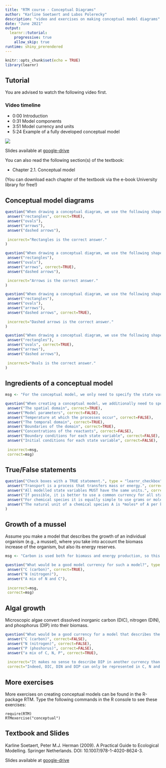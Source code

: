 ```yaml
---
title: "RTM course - Conceptual Diagrams"
author: "Karline Soetaert and Lubos Polerecky"
description: "video and exercises on making conceptual model diagrams"
date: "June 2021"
output: 
  learnr::tutorial:
    progressive: true
    allow_skip: true
runtime: shiny_prerendered
---
```


```r
knitr::opts_chunk$set(echo = TRUE)
library(learnr)
```

## Tutorial

You are advised to watch the following video first.

### Video timeline
* 0:00 Introduction
* 0:31 Model components 
* 3:51 Model currency and units
* 5:24 Example of a fully developed conceptual model

![](https://www.youtube.com/watch?v=AwG9fYz3das&list=PLx8PHcDdmF-uD1Pr07TU9SzlhlGpfrxqn&index=3)

Slides available at <a href="https://drive.google.com/drive/folders/1Bys0-xzXLCpFpWhD-HrH6jDKOyl8iJMd" target="_blank">google-drive</a>

You can also read the following section(s) of the textbook:

* Chapter 2.1. Conceptual model

(You can download each chapter of the textbook via the e-book University library for free!)

## Conceptual model diagrams

```r
question("When drawing a conceptual diagram, we use the following shape to depict STATE VARIABLES", type = "learnr_radio",
 answer("rectangles", correct=TRUE),
 answer("ovals"),
 answer("arrows"),
 answer("dashed arrows"),
 
 incorrect="Rectangles is the correct answer." 
)
```

```r
question("When drawing a conceptual diagram, we use the following shape to depict PROCESSES", type = "learnr_radio",
 answer("rectangles"),
 answer("ovals"),
 answer("arrows", correct=TRUE),
 answer("dashed arrows"),

 incorrect="Arrows is the correct answer." 
)
```

```r
question("When drawing a conceptual diagram, we use the following shape to depict FORCING FUNCTIONS", type = "learnr_radio",
 answer("rectangles"),
 answer("ovals"),
 answer("arrows"),
 answer("dashed arrows", correct=TRUE),
 
 incorrect="Dashed arrows is the correct answer." 
)
```

```r
question("When drawing a conceptual diagram, we use the following shape to depict DERIVED VARIABLES", type = "learnr_radio",
 answer("rectangles"),
 answer("ovals", correct=TRUE),
 answer("arrows"),
 answer("dashed arrows"),
 
 incorrect="Ovals is the correct answer." 
)
```

## Ingredients of a conceptual model

```r
msg <- "For the conceptual model, we only need to specify the state variables and the spatial and temporal domain, including the domain boundaries. The values of the model parameters, initial conditions and boundary conditions are specified when we *apply* the model."

question("When creating a conceptual model, we additionally need to specify", type = "learnr_checkbox",
 answer("The spatial domain", correct=TRUE),
 answer("Model parameters", correct=FALSE),
 answer("Temperature at which the processes occur", correct=FALSE),
 answer("The temporal domain", correct=TRUE),
 answer("Boundaries of the domain", correct=TRUE),
 answer("Concentrations of the reactants", correct=FALSE),
 answer("Boundary conditions for each state variable", correct=FALSE),
 answer("Initial conditions for each state variable", correct=FALSE),
 
 incorrect=msg,
 correct=msg)
```

## True/False statements

```r
question("Check boxes with a TRUE statement.", type = "learnr_checkbox",
 answer("Transport is a process that transfers mass or energy.", correct=TRUE),
 answer("All modelled state variables MUST have the same units.", correct=FALSE),
 answer("If possible, it is better to use a common currency for all state variables.", correct=TRUE),
 answer("For chemical species it is equally simple to use grams or moles.", correct=FALSE),
 answer("The natural unit of a chemical species A is *moles* of A per kilogram (e.g., of water) or *moles* of A per m3 (e.g. of water).", correct=TRUE)
)
```

## Growth of a mussel

Assume you make a model that describes the growth of an individual organism (e.g., a mussel), where you take into account the biomass increase of the organism, but also its energy reserves.

```r
msg <- "Carbon is used both for biomass and energy production, so this is the best model currency."

question("What would be a good model currency for such a model?", type = "learnr_radio",
 answer("C (carbon)", correct=TRUE),
 answer("N (nitrogen)"),
 answer("A mix of N and C"),
 
 incorrect=msg,
 correct=msg)
```

## Algal growth

Microscopic algae convert dissolved inorganic carbon (DIC), nitrogen (DIN), and phosphorus (DIP) into their biomass.  

```r
question("What would be a good currency for a model that describes the dependency of algae on DIC, DIN and DIP?", type = "learnr_radio",
 answer("C (carbon)", correct=FALSE),
 answer("N (nitrogen)", correct=FALSE),
 answer("P (phoshorus)", correct=FALSE),
 answer("a mix of C, N, P", correct=TRUE),
 
 incorrect="It makes no sense to describe DIP in another currency than P, and similarly DIN and DIC should be represented in N and C, respectively.",
 correct="Indeed, DIC, DIN and DIP can only be represented in C, N and P currencies, respectively.")
```

## More exercises

More exercises on creating conceptual models can be found in the R-package RTM. Type the following commands in the R console to see these exercises:

```
require(RTM)
RTMexercise("conceptual")
```

## Textbook and Slides

Karline Soetaert, Peter M.J. Herman (2009). A Practical Guide to Ecological Modelling. Springer Netherlands. DOI: 10.1007/978-1-4020-8624-3.

Slides available at <a href="https://drive.google.com/drive/folders/1Bys0-xzXLCpFpWhD-HrH6jDKOyl8iJMd" target="_blank">google-drive</a>